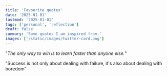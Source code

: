 ```yaml
---
title: 'Favourite quotes'
date: '2025-01-01'
lastmod: '2025-01-01'
tags: ['personal', 'reflection']
draft: false
summary: 'Some quotes I am inspired from.'
images: ['/static/images/twitter-card.png']
---
```


"*The only way to win is to learn faster than anyone else.*"

"Success is not only about dealing with failure, it's also about dealing with boredom"
